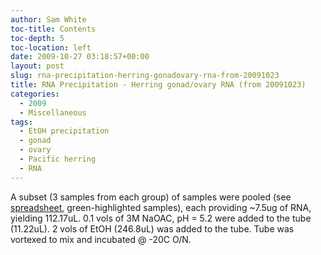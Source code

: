 ```yaml
---
author: Sam White
toc-title: Contents
toc-depth: 5
toc-location: left
date: 2009-10-27 03:18:57+00:00
layout: post
slug: rna-precipitation-herring-gonadovary-rna-from-20091023
title: RNA Precipitation - Herring gonad/ovary RNA (from 20091023)
categories:
  - 2009
  - Miscellaneous
tags:
  - EtOH precipitation
  - gonad
  - ovary
  - Pacific herring
  - RNA
---
```


A subset (3 samples from each group) of samples were pooled (see [spreadsheet](https://spreadsheets.google.com/ccc?key=0AmS_90rPaQMzdE9lOE1YaWdwVm9RN0lPTG11S2E2V2c&hl=en), green-highlighted samples), each providing ~7.5ug of RNA, yielding 112.17uL. 0.1 vols of 3M NaOAC, pH = 5.2 were added to the tube (11.22uL). 2 vols of EtOH (246.8uL) was added to the tube. Tube was vortexed to mix and incubated @ -20C O/N.
